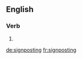 ==English==

===Verb===
{{head|en|present participle}}

# {{present participle of|signpost|lang=en|nocat=1}}

[[de:signposting]]
[[fr:signposting]]